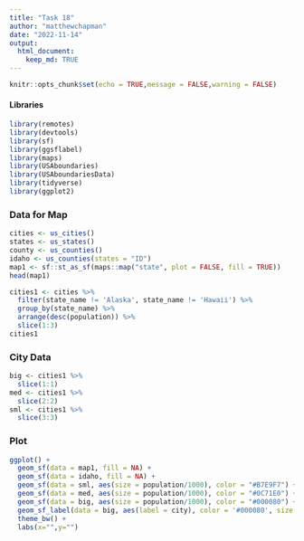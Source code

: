 ```yaml
---
title: "Task 18"
author: "matthewchapman"
date: "2022-11-14"
output: 
  html_document:
    keep_md: TRUE
---
```


```r
knitr::opts_chunk$set(echo = TRUE,message = FALSE,warning = FALSE)
```


#### Libraries
```r
library(remotes)
library(devtools)
library(sf)
library(ggsflabel)
library(maps)
library(USAboundaries)
library(USAboundariesData)
library(tidyverse)
library(ggplot2)
```

### Data for Map
```r
cities <- us_cities() 
states <- us_states()
county <- us_counties()
idaho <- us_counties(states = "ID")
map1 <- sf::st_as_sf(maps::map("state", plot = FALSE, fill = TRUE))
head(map1)

cities1 <- cities %>%
  filter(state_name != 'Alaska', state_name != 'Hawaii') %>%
  group_by(state_name) %>%
  arrange(desc(population)) %>%
  slice(1:3)
cities1
```

### City Data
```r
big <- cities1 %>%
  slice(1:1)
med <- cities1 %>%
  slice(2:2)
sml <- cities1 %>%
  slice(3:3)
```

### Plot
```r
ggplot() +
  geom_sf(data = map1, fill = NA) +
  geom_sf(data = idaho, fill = NA) +
  geom_sf(data = sml, aes(size = population/1000), color = "#B7E9F7") +
  geom_sf(data = med, aes(size = population/1000), color = "#0C71E0") +
  geom_sf(data = big, aes(size = population/1000), color = "#000080") +
  geom_sf_label(data = big, aes(label = city), color = '#000080', size = 2)+
  theme_bw() +
  labs(x="",y="")
```

